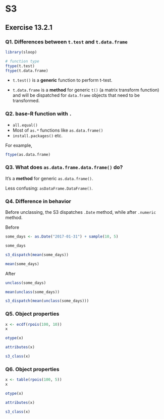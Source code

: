 # S3

## Exercise 13.2.1 {-}

### Q1. Differences between `t.test` and `t.data.frame` {-}

```r
library(sloop)

# function type
ftype(t.test)
ftype(t.data.frame)
```

- `t.test()` is a **generic** function to perform t-test.

- `t.data.frame` is a **method** for generic `t()` (a matrix transform function) and will be dispatched for `data.frame` objects that need to be transformed.

### Q2. base-R function with `.` {-}

- `all.equal()`
- Most of `as.*` functions like `as.data.frame()`
- `install.packages()`
etc.

For example,

```r
ftype(as.data.frame)
```

### Q3. What does `as.data.frame.data.frame()` do? {-}
 
It's a **method** for generic `as.data.frame()`.

Less confusing: `asDataFrame.DataFrame()`.

### Q4. Difference in behavior {-}

Before unclassing, the S3 dispatches `.Date` method, while after `.numeric` method.

Before

```r
some_days <- as.Date("2017-01-31") + sample(10, 5)

some_days

s3_dispatch(mean(some_days))

mean(some_days)
```

After

```r
unclass(some_days)

mean(unclass(some_days))

s3_dispatch(mean(unclass(some_days)))
```

### Q5. Object properties {-}

```r
x <- ecdf(rpois(100, 10))
x

otype(x)

attributes(x)

s3_class(x)
```

### Q6. Object properties {-}

```r
x <- table(rpois(100, 5))
x

otype(x)

attributes(x)

s3_class(x)
```
